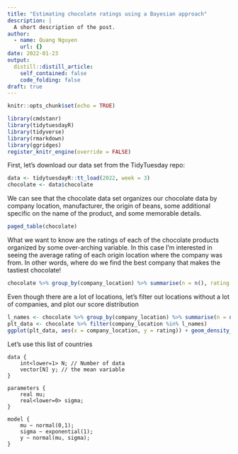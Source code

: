 ```yaml
---
title: "Estimating chocolate ratings using a Bayesian approach"
description: |
  A short description of the post.
author:
  - name: Quang Nguyen
    url: {}
date: 2022-01-23
output:
  distill::distill_article:
    self_contained: false
    code_folding: false
draft: true
---
```



```r
knitr::opts_chunk$set(echo = TRUE)
```

```r
library(cmdstanr)
library(tidytuesdayR)
library(tidyverse)
library(rmarkdown)
library(ggridges)
register_knitr_engine(override = FALSE)
```

First, let's download our data set from the TidyTuesday repo:  

```r
data <- tidytuesdayR::tt_load(2022, week = 3)
chocolate <- data$chocolate
```

We can see that the chocolate data set organizes our chocolate data by company location, manufacturer, the origin of beans, some additional specific on the name of the product, and some memorable details. 

```r
paged_table(chocolate)
```

What we want to know are the ratings of each of the chocolate products organized by some over-arching variable. In this case I'm interested in seeing the average rating of each origin location where the company was from. In other words, where do we find the best company that makes the tastiest chocolate!   

```r
chocolate %>% group_by(company_location) %>% summarise(n = n(), rating = mean(rating)) %>% paged_table()
```

Even though there are a lot of locations, let's filter out locations without a lot of companies, and plot our score distribution

```r
l_names <- chocolate %>% group_by(company_location) %>% summarise(n = n()) %>% filter(n >= 10) %>% pull(company_location)
plt_data <- chocolate %>% filter(company_location %in% l_names)
ggplot(plt_data, aes(x = company_location, y = rating)) + geom_density_ridges()


```

Let's use this list of countries 


```cmdstan
data {
    int<lower=1> N; // Number of data
    vector[N] y; // the mean variable
}

parameters {
    real mu;
    real<lower=0> sigma;
}

model {
    mu ~ normal(0,1);
    sigma ~ exponential(1);
    y ~ normal(mu, sigma);
}


```




